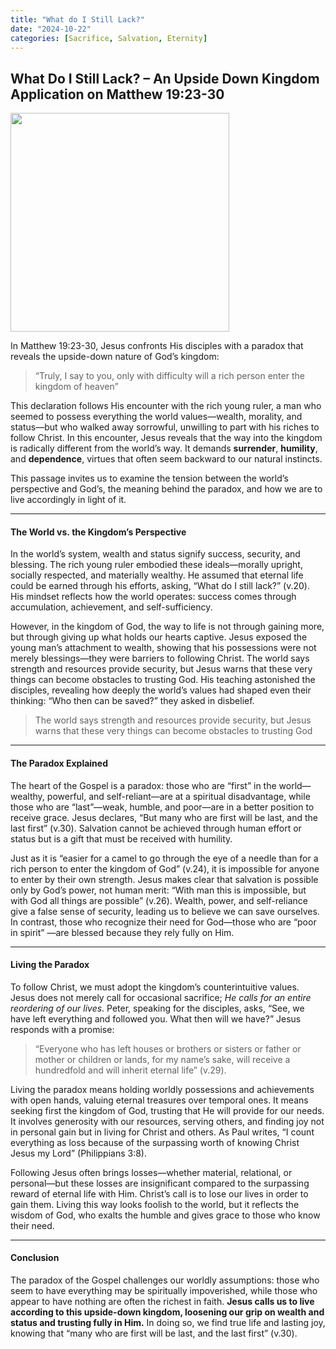 ```yaml
---
title: "What do I Still Lack?"
date: "2024-10-22"
categories: [Sacrifice, Salvation, Eternity]
---
```


## What Do I Still Lack? – An Upside Down Kingdom Application on Matthew 19:23-30

![](../../img/camel.webp){fig-align="center" width="350" .preview-image}

In Matthew 19:23-30, Jesus confronts His disciples with a paradox that reveals the upside-down nature of God’s kingdom:

> "Truly, I say to you, only with difficulty will a rich person enter the kingdom of heaven"

This declaration follows His encounter with the rich young ruler, a man who seemed to possess everything the world values—wealth, morality, and status—but who walked away sorrowful, unwilling to part with his riches to follow Christ. In this encounter, Jesus reveals that the way into the kingdom is radically different from the world’s way. It demands **surrender**, **humility**, and **dependence**, virtues that often seem backward to our natural instincts.

This passage invites us to examine the tension between the world’s perspective and God’s, the meaning behind the paradox, and how we are to live accordingly in light of it.

------------------------------------------------------------------------

#### The World vs. the Kingdom’s Perspective

In the world’s system, wealth and status signify success, security, and blessing. The rich young ruler embodied these ideals—morally upright, socially respected, and materially wealthy. He assumed that eternal life could be earned through his efforts, asking, “What do I still lack?” (v.20). His mindset reflects how the world operates: success comes through accumulation, achievement, and self-sufficiency.

However, in the kingdom of God, the way to life is not through gaining more, but through giving up what holds our hearts captive. Jesus exposed the young man’s attachment to wealth, showing that his possessions were not merely blessings—they were barriers to following Christ. The world says strength and resources provide security, but Jesus warns that these very things can become obstacles to trusting God. His teaching astonished the disciples, revealing how deeply the world’s values had shaped even their thinking: "Who then can be saved?" they asked in disbelief.

> The world says strength and resources provide security, but Jesus warns that these very things can become obstacles to trusting God

------------------------------------------------------------------------

#### The Paradox Explained

The heart of the Gospel is a paradox: those who are “first” in the world—wealthy, powerful, and self-reliant—are at a spiritual disadvantage, while those who are “last”—weak, humble, and poor—are in a better position to receive grace. Jesus declares, “But many who are first will be last, and the last first” (v.30). Salvation cannot be achieved through human effort or status but is a gift that must be received with humility.

Just as it is "easier for a camel to go through the eye of a needle than for a rich person to enter the kingdom of God" (v.24), it is impossible for anyone to enter by their own strength. Jesus makes clear that salvation is possible only by God’s power, not human merit: "With man this is impossible, but with God all things are possible" (v.26). Wealth, power, and self-reliance give a false sense of security, leading us to believe we can save ourselves. In contrast, those who recognize their need for God—those who are "poor in spirit" —are blessed because they rely fully on Him.

------------------------------------------------------------------------

#### Living the Paradox

To follow Christ, we must adopt the kingdom's counterintuitive values. Jesus does not merely call for occasional sacrifice; *He calls for an entire reordering of our lives*. Peter, speaking for the disciples, asks, "See, we have left everything and followed you. What then will we have?" Jesus responds with a promise:

> "Everyone who has left houses or brothers or sisters or father or mother or children or lands, for my name’s sake, will receive a hundredfold and will inherit eternal life" (v.29).

Living the paradox means holding worldly possessions and achievements with open hands, valuing eternal treasures over temporal ones. It means seeking first the kingdom of God, trusting that He will provide for our needs. It involves generosity with our resources, serving others, and finding joy not in personal gain but in living for Christ and others. As Paul writes, “I count everything as loss because of the surpassing worth of knowing Christ Jesus my Lord” (Philippians 3:8).

Following Jesus often brings losses—whether material, relational, or personal—but these losses are insignificant compared to the surpassing reward of eternal life with Him. Christ’s call is to lose our lives in order to gain them. Living this way looks foolish to the world, but it reflects the wisdom of God, who exalts the humble and gives grace to those who know their need.

------------------------------------------------------------------------

#### Conclusion

The paradox of the Gospel challenges our worldly assumptions: those who seem to have everything may be spiritually impoverished, while those who appear to have nothing are often the richest in faith. **Jesus calls us to live according to this upside-down kingdom, loosening our grip on wealth and status and trusting fully in Him.** In doing so, we find true life and lasting joy, knowing that "many who are first will be last, and the last first" (v.30).
